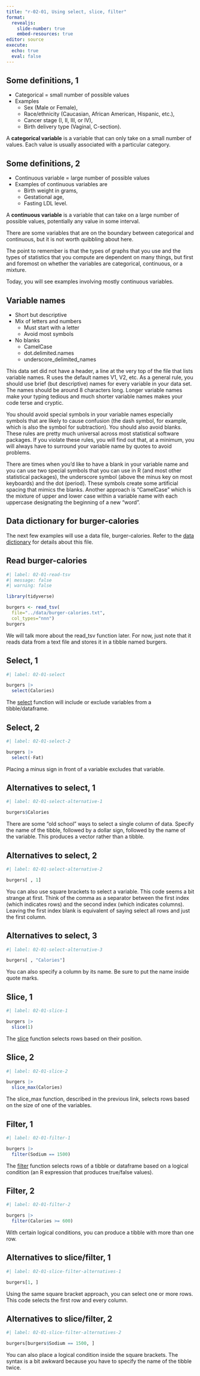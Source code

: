 ```yaml
---
title: "r-02-01, Using select, slice, filter"
format: 
  revealjs:
    slide-number: true
    embed-resources: true
editor: source
execute:
  echo: true
  eval: false
---
```


## Some definitions, 1

+ Categorical = small number of possible values
+ Examples
  + Sex (Male or Female),
  + Race/ethnicity (Caucasian, African American, Hispanic, etc.),
  + Cancer stage (I, II, III, or IV),
  + Birth delivery type (Vaginal, C-section). 

::: notes

A **categorical variable** is a variable that can only take on a small number of values. Each value is usually associated with a particular category.

:::

## Some definitions, 2

+ Continuous variable = large number of possible values
+ Examples of continuous variables are
  + Birth weight in grams,
  + Gestational age,
  + Fasting LDL level.

::: notes

A **continuous variable** is a variable that can take on a large number of possible values, potentially any value in some interval.

There are some variables that are on the boundary between categorical and continuous, but it is not worth quibbling about here. 

The point to remember is that the types of graphs that you use and the types of statistics that you compute are dependent on many things, but first and foremost on whether the variables are categorical, continuous, or a mixture.

Today, you will see examples involving mostly continuous variables.

:::

## Variable names

+ Short but descriptive
+ Mix of letters and numbers
  + Must start with a letter
  + Avoid most symbols
+ No blanks
  + CamelCase
  + dot.delimited.names
  + underscore_delimited_names

::: notes

This data set did not have a header, a line at the very top of the file that lists variable names. R uses the default names V1, V2, etc. As a general rule, you should use brief (but descriptive) names for every variable in your data set. The names should be around 8 characters long. Longer variable names make your typing tedious and much shorter variable names makes your code terse and cryptic.

You should avoid special symbols in your variable names especially symbols that are likely to cause confusion (the dash symbol, for example, which is also the symbol for subtraction). You should also avoid blanks. These rules are pretty much universal across most statistical software packages. If you violate these rules, you will find out that, at a minimum, you will always have to surround your variable name by quotes to avoid problems.

There are times when you'd like to have a blank in your variable name and you can use two special symbols that you can use in R (and most other statistical packages), the underscore symbol (above the minus key on most keyboards) and the dot (period). These symbols create some artificial spacing that mimics the blanks. Another approach is "CamelCase" which is the mixture of upper and lower case within a variable name with each uppercase designating the beginning of a new "word".

:::

## Data dictionary for burger-calories

The next few examples will use a data file, burger-calories. Refer to the [data dictionary][ref11] for details about this file.

[ref11]: https://github.com/pmean/data/blob/main/files/burger-calories.yaml

## Read burger-calories

```r
#| label: 02-01-read-tsv
#| message: false
#| warning: false

library(tidyverse)

burgers <- read_tsv(
  file="../data/burger-calories.txt", 
  col_types="nnn")
burgers
```

::: notes

We will talk more about the read_tsv function later. For now, just note that it reads data from a text file and stores it in a tibble named burgers.

:::

## Select, 1

```r
#| label: 02-01-select

burgers |>
  select(Calories)
```

::: notes

The [select][ref12] function will include or exclude variables from a tibble/dataframe.

[ref12]: https://dplyr.tidyverse.org/reference/select.html

:::

## Select, 2

```r
#| label: 02-01-select-2

burgers |>
  select(-Fat)
```

::: notes

Placing a minus sign in front of a variable excludes that variable.

:::


## Alternatives to select, 1

```r
#| label: 02-01-select-alternative-1

burgers$Calories
```

::: notes

There are some "old school" ways to select a single column of data. Specify the name of the tibble, followed by a dollar sign, followed by the name of the variable. This produces a vector rather than a tibble.

:::

## Alternatives to select, 2

```r
#| label: 02-01-select-alternative-2

burgers[ , 1]
```

::: notes

You can also use square brackets to select a variable. This code seems a bit strange at first. Think of the comma as a separator between the first index (which indicates rows) and the second index (which indicates columns). Leaving the first index blank is equivalent of saying select all rows and just the first column.

:::

## Alternatives to select, 3

```r
#| label: 02-01-select-alternative-3

burgers[ , "Calories"]
```

::: notes

You can also specify a column by its name. Be sure to put the name inside quote marks.

:::

## Slice, 1

```r
#| label: 02-01-slice-1

burgers |>
  slice(1)
```

::: notes

The [slice][ref13] function selects rows based on their position.

[ref13]: https://dplyr.tidyverse.org/reference/slice.html

:::

## Slice, 2

```r
#| label: 02-01-slice-2

burgers |>
  slice_max(Calories)
```

::: notes

The slice_max function, described in the previous link, selects rows based on the size of one of the variables.

:::

## Filter, 1

```r
#| label: 02-01-filter-1

burgers |>
  filter(Sodium == 1500)
```

::: notes

The [filter][ref14] function selects rows of a tibble or dataframe based on a logical condition (an R expression that produces true/false values).

[ref14]: https://dplyr.tidyverse.org/reference/filter.html

:::

## Filter, 2

```r
#| label: 02-01-filter-2

burgers |>
  filter(Calories >= 600)
```

::: notes

With certain logical conditions, you can produce a tibble with more than one row.

:::

## Alternatives to slice/filter, 1

```r
#| label: 02-01-slice-filter-alternatives-1

burgers[1, ]
```

::: notes

Using the same square bracket approach, you can select one or more rows. This code selects the first row and every column.

:::


## Alternatives to slice/filter, 2

```r
#| label: 02-01-slice-filter-alternatives-2

burgers[burgers$Sodium == 1500, ]
```

::: notes

You can also place a logical condition inside the square brackets. The syntax is a bit awkward because you have to specify the name of the tibble twice.

:::
